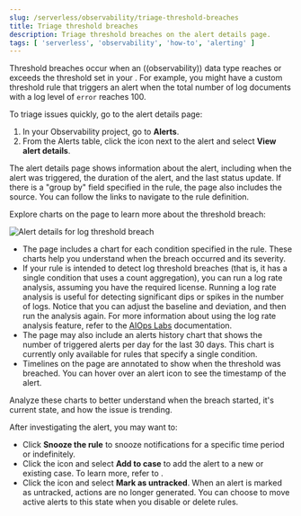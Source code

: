 ```yaml
---
slug: /serverless/observability/triage-threshold-breaches
title: Triage threshold breaches
description: Triage threshold breaches on the alert details page.
tags: [ 'serverless', 'observability', 'how-to', 'alerting' ]
---
```


Threshold breaches occur when an ((observability)) data type reaches or exceeds the threshold set in your <DocLink slug="/serverless/observability/create-custom-threshold-alert-rule" text="custom threshold rule" />.
For example, you might have a custom threshold rule that triggers an alert when the total number of log documents with a log level of `error` reaches 100.

To triage issues quickly, go to the alert details page:

1. In your Observability project, go to **Alerts**.
2. From the Alerts table, click the <DocIcon type="boxesHorizontal" size="m" title="More actions" />
icon next to the alert and select **View alert details**.

The alert details page shows information about the alert, including when the alert was triggered,
the duration of the alert, and the last status update.
If there is a "group by" field specified in the rule, the page also includes the source.
You can follow the links to navigate to the rule definition.

Explore charts on the page to learn more about the threshold breach:

![Alert details for log threshold breach](../images/log-threshold-breach.png)


* The page includes a chart for each condition specified in the rule.
These charts help you understand when the breach occurred and its severity.
* If your rule is intended to detect log threshold breaches
(that is, it has a single condition that uses a count aggregation),
you can run a log rate analysis, assuming you have the required license.
Running a log rate analysis is useful for detecting significant dips or spikes in the number of logs.
Notice that you can adjust the baseline and deviation, and then run the analysis again.
For more information about using the log rate analysis feature,
refer to the [AIOps Labs](((kibana-ref))/xpack-ml-aiops.html#log-rate-analysis) documentation.
* The page may also include an alerts history chart that shows the number of triggered alerts per day for the last 30 days.
This chart is currently only available for rules that specify a single condition.
* Timelines on the page are annotated to show when the threshold was breached.
You can hover over an alert icon to see the timestamp of the alert.

Analyze these charts to better understand when the breach started, it's current
state, and how the issue is trending.

After investigating the alert, you may want to:

* Click **Snooze the rule** to snooze notifications for a specific time period or indefinitely.
* Click the <DocIcon type="boxesVertical" size="m" title="Actions" /> icon and select **Add to case** to add the alert to a new or existing case. To learn more, refer to <DocLink slug="/serverless/observability/cases"/>.
* Click the <DocIcon type="boxesVertical" size="m" title="Actions" /> icon and select **Mark as untracked**.
When an alert is marked as untracked, actions are no longer generated.
You can choose to move active alerts to this state when you disable or delete rules.
